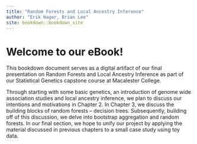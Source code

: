 ```yaml
--- 
title: "Random Forests and Local Ancestry Inference"
author: "Erik Hager, Brian Lee"
site: bookdown::bookdown_site
---
```


# Welcome to our eBook!

This bookdown document serves as a digital artifact of our final presentation on Random Forests and Local Ancestry Inference as part of our Statistical Genetics capstone course at Macalester College. 

Through starting with some basic genetics, an introduction of genome wide association studies and local ancestry inference, we plan to discuss our intentions and motivations in Chapter 2. In Chapter 3, we discuss the building blocks of random forests -- decision trees. Subsequently, building off of this discussion, we delve into bootstrap aggregation and random forests. In our final section, we hope to unify our project by applying the material discussed in previous chapters to a small case study using toy data.

